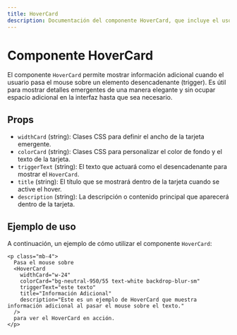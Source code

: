 ```yaml
---
title: HoverCard
description: Documentación del componente HoverCard, que incluye el uso y las props que recibe.
---
```



# Componente HoverCard

El componente `HoverCard` permite mostrar información adicional cuando el usuario pasa el mouse sobre un elemento desencadenante (trigger). Es útil para mostrar detalles emergentes de una manera elegante y sin ocupar espacio adicional en la interfaz hasta que sea necesario.

## Props

- `widthCard` (string): Clases CSS para definir el ancho de la tarjeta emergente.
- `colorCard` (string): Clases CSS para personalizar el color de fondo y el texto de la tarjeta.
- `triggerText` (string): El texto que actuará como el desencadenante para mostrar el `HoverCard`.
- `title` (string): El título que se mostrará dentro de la tarjeta cuando se active el hover.
- `description` (string): La descripción o contenido principal que aparecerá dentro de la tarjeta.

## Ejemplo de uso

A continuación, un ejemplo de cómo utilizar el componente `HoverCard`:

```astro
<p class="mb-4">
  Pasa el mouse sobre
  <HoverCard
    widthCard="w-24"
    colorCard="bg-neutral-950/55 text-white backdrop-blur-sm"
    triggerText="este texto"
    title="Información Adicional"
    description="Este es un ejemplo de HoverCard que muestra información adicional al pasar el mouse sobre el texto."
  />
  para ver el HoverCard en acción.
</p>
```
